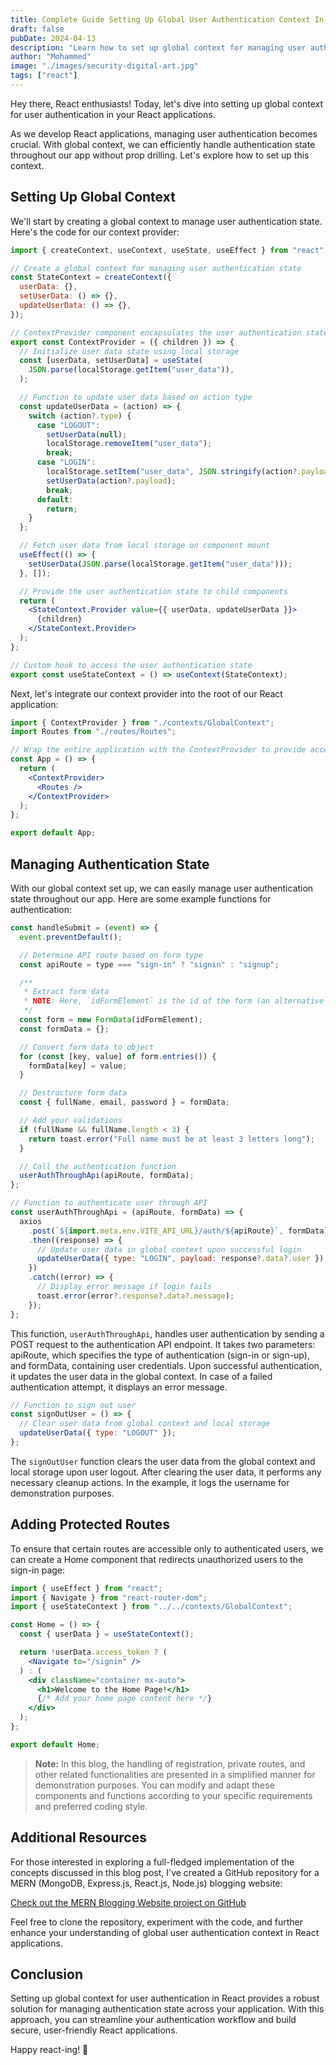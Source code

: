 ```yaml
---
title: Complete Guide Setting Up Global User Authentication Context In React
draft: false
pubDate: 2024-04-13
description: "Learn how to set up global context for managing user authentication in React applications."
author: "Mohammed"
image: "./images/security-digital-art.jpg"
tags: ["react"]
---
```


Hey there, React enthusiasts! Today, let's dive into setting up global context for user authentication in your React applications.

As we develop React applications, managing user authentication becomes crucial. With global context, we can efficiently handle authentication state throughout our app without prop drilling. Let's explore how to set up this context.

## Setting Up Global Context

We'll start by creating a global context to manage user authentication state. Here's the code for our context provider:

```jsx title="/src/contexts/GlobalContext.jsx"
import { createContext, useContext, useState, useEffect } from "react";

// Create a global context for managing user authentication state
const StateContext = createContext({
  userData: {},
  setUserData: () => {},
  updateUserData: () => {},
});

// ContextProvider component encapsulates the user authentication state
export const ContextProvider = ({ children }) => {
  // Initialize user data state using local storage
  const [userData, setUserData] = useState(
    JSON.parse(localStorage.getItem("user_data")),
  );

  // Function to update user data based on action type
  const updateUserData = (action) => {
    switch (action?.type) {
      case "LOGOUT":
        setUserData(null);
        localStorage.removeItem("user_data");
        break;
      case "LOGIN":
        localStorage.setItem("user_data", JSON.stringify(action?.payload));
        setUserData(action?.payload);
        break;
      default:
        return;
    }
  };

  // Fetch user data from local storage on component mount
  useEffect(() => {
    setUserData(JSON.parse(localStorage.getItem("user_data")));
  }, []);

  // Provide the user authentication state to child components
  return (
    <StateContext.Provider value={{ userData, updateUserData }}>
      {children}
    </StateContext.Provider>
  );
};

// Custom hook to access the user authentication state
export const useStateContext = () => useContext(StateContext);
```

Next, let's integrate our context provider into the root of our React application:

```jsx title="/src/App.jsx"
import { ContextProvider } from "./contexts/GlobalContext";
import Routes from "./routes/Routes";

// Wrap the entire application with the ContextProvider to provide access to user authentication state
const App = () => {
  return (
    <ContextProvider>
      <Routes />
    </ContextProvider>
  );
};

export default App;
```

## Managing Authentication State

With our global context set up, we can easily manage user authentication state throughout our app. Here are some example functions for authentication:

```jsx title="/src/AuthForm.jsx"
const handleSubmit = (event) => {
  event.preventDefault();

  // Determine API route based on form type
  const apiRoute = type === "sign-in" ? "signin" : "signup";

  /**
   * Extract form data
   * NOTE: Here, `idFormElement` is the id of the form (an alternative to using ref.current)
   */
  const form = new FormData(idFormElement);
  const formData = {};

  // Convert form data to object
  for (const [key, value] of form.entries()) {
    formData[key] = value;
  }

  // Destructure form data
  const { fullName, email, password } = formData;

  // Add your validations
  if (fullName && fullName.length < 3) {
    return toast.error("Full name must be at least 3 letters long");
  }

  // Call the authentication function
  userAuthThroughApi(apiRoute, formData);
};
```

```jsx title="/src/AuthForm.jsx" showLineNumbers{31} /updateUserData/#v /LOGIN/#i
// Function to authenticate user through API
const userAuthThroughApi = (apiRoute, formData) => {
  axios
    .post(`${import.meta.env.VITE_API_URL}/auth/${apiRoute}`, formData)
    .then((response) => {
      // Update user data in global context upon successful login
      updateUserData({ type: "LOGIN", payload: response?.data?.user });
    })
    .catch((error) => {
      // Display error message if login fails
      toast.error(error?.response?.data?.message);
    });
};
```

This function, `userAuthThroughApi`, handles user authentication by sending a POST request to the authentication API endpoint. It takes two parameters: apiRoute, which specifies the type of authentication (sign-in or sign-up), and formData, containing user credentials. Upon successful authentication, it updates the user data in the global context. In case of a failed authentication attempt, it displays an error message.

```jsx title="/src/Header.jsx" /updateUserData/#v /LOGOUT/#i
// Function to sign out user
const signOutUser = () => {
  // Clear user data from global context and local storage
  updateUserData({ type: "LOGOUT" });
};
```

The `signOutUser` function clears the user data from the global context and local storage upon user logout. After clearing the user data, it performs any necessary cleanup actions. In the example, it logs the username for demonstration purposes.

## Adding Protected Routes

To ensure that certain routes are accessible only to authenticated users, we can create a Home component that redirects unauthorized users to the sign-in page:

```jsx title="HomeScreen.jsx"
import { useEffect } from "react";
import { Navigate } from "react-router-dom";
import { useStateContext } from "../../contexts/GlobalContext";

const Home = () => {
  const { userData } = useStateContext();

  return !userData.access_token ? (
    <Navigate to="/signin" />
  ) : (
    <div className="container mx-auto">
      <h1>Welcome to the Home Page!</h1>
      {/* Add your home page content here */}
    </div>
  );
};

export default Home;
```

> **Note:** In this blog, the handling of registration, private routes, and other related functionalities are presented in a simplified manner for demonstration purposes. You can modify and adapt these components and functions according to your specific requirements and preferred coding style.

## Additional Resources

For those interested in exploring a full-fledged implementation of the concepts discussed in this blog post, I've created a GitHub repository for a MERN (MongoDB, Express.js, React.js, Node.js) blogging website:

[Check out the MERN Blogging Website project on GitHub](https://github.com/mhdZhHan/mern-blogging-website)

Feel free to clone the repository, experiment with the code, and further enhance your understanding of global user authentication context in React applications.

## Conclusion

Setting up global context for user authentication in React provides a robust solution for managing authentication state across your application. With this approach, you can streamline your authentication workflow and build secure, user-friendly React applications.

Happy react-ing! 🚀
